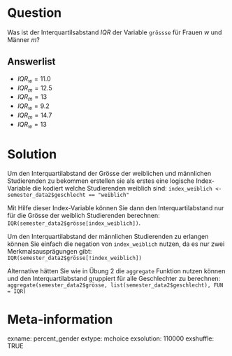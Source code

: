 Question
=======
Was ist der Interquartilsabstand $IQR$ der Variable `grössse` für Frauen $w$ und Männer $m$?

Answerlist
--------
* $IQR_w = 11.0$
* $IQR_m = 12.5$
* $IQR_m = 13$
* $IQR_w = 9.2$
* $IQR_m = 14.7$
* $IQR_w = 13$

Solution
========
Um den Interquartilabstand der Grösse der weiblichen und männlichen Studierenden zu bekommen erstellen sie als erstes eine logische Index-Variable die kodiert welche Studierenden weiblich sind: `index_weiblich <- semester_data2$geschlecht == "weiblich"`

Mit Hilfe dieser Index-Variable können Sie dann den Interquartilabstand nur für die Grösse der weiblich Studierenden berechnen: `IQR(semester_data2$grösse[index_weiblich])`. 

Um den Interquartilabstand der männlichen Studierenden zu erlangen können Sie einfach die negation von `index_weiblich` nutzen, da es nur zwei Merkmalsausprägungen gibt: `IQR(semester_data2$grösse[!index_weiblich])`

Alternative hätten Sie wie in Übung 2 die `aggregate` Funktion nutzen können und den Interquartilabstand gruppiert für alle Geschlechter zu berechnen: `aggregate(semester_data2$grösse, list(semester_data2$geschlecht), FUN = IQR)`

Meta-information
=========
exname: percent_gender 
extype: mchoice 
exsolution: 110000
exshuffle: TRUE
